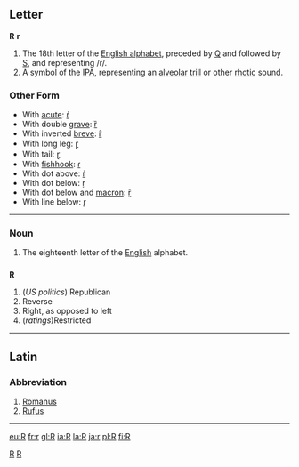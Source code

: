 ==Letter==
'''R''' '''r'''

#The 18th letter of the [[Wiktionary:About Roman script|English alphabet]], preceded by [[Q]] and followed by [[S]], and representing /r/.
#A symbol of the [[IPA]], representing an [[alveolar]] [[trill]] or other [[rhotic]] sound.
===Other Form===
*With [[acute]]: [[ŕ]]
*With double [[grave]]: [[ȑ]]
*With inverted [[breve]]: [[ȓ]]
*With long leg: [[ɼ]]
*With tail: [[ɽ]]
*With [[fishhook]]: [[ɾ]]
*With dot above: [[ṙ]]
*With dot below: [[ṛ]]
*With dot below and [[macron]]: [[ṝ]]
*With line below: [[ṟ]]
----

===Noun===

#The eighteenth letter of the [[English]] alphabet.


==={{abbreviation}}===
'''R'''

#(''US politics'') Republican
#Reverse
#Right, as opposed to left
#(''ratings'')Restricted

----

==Latin==
===Abbreviation===

# [[Romanus]]
# [[Rufus]]
----

[[Category:Latin letters|R]]
[[Category:IPA symbols|R]]

[[eu:R]]
[[fr:r]]
[[gl:R]]
[[ia:R]]
[[la:R]]
[[ja:r]]
[[pl:R]]
[[fi:R]]